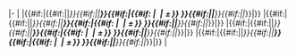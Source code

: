 |-
|{{{1|}}}
|{{#if:{{{2|}}}|{{#if:{{{i|]}}}||''}}{{#if:{{{b|]}}}||'''}}{{{2}}}{{#if:{{{3|}}}|{{#if:{{{l|}}}<!--
  -->|<span style="margin-left:0.3em;">{{su|p=+{{{3}}}|b=−{{{l}}}}}</span><!--
  -->|<span style="margin-left:0.3em;margin-right:0.15em">±</span>{{{3}}}}}<!--
-->}}{{#if:{{{b|]}}}||'''}}{{#if:{{{i|]}}}||''}}|}}{{{c1|}}}
|{{#if:{{{4|}}}|{{#if:{{{i|]}}}||''}}{{#if:{{{b|]}}}||'''}}{{{4|}}}{{#if:{{{5|}}}|{{#if:{{{6|}}}<!--
  -->|<span style="margin-left:0.3em;">{{su|p=+{{{5}}}|b=−{{{6}}}}}</span><!--
  -->|<span style="margin-left:0.3em;margin-right:0.15em">±</span>{{{5}}}}}<!--
-->}}{{#if:{{{b|]}}}||'''}}{{#if:{{{i|]}}}||''}}|}}{{{c2|}}}
|{{#if:{{{7|}}}|{{#if:{{{i|]}}}||''}}{{#if:{{{b|]}}}||'''}}{{{7|}}}{{#if:{{{8|}}}|{{#if:{{{9|}}}<!--
  -->|<span style="margin-left:0.3em;">{{su|p=+{{{8}}}|b=−{{{9}}}}}</span><!--
  -->|<span style="margin-left:0.3em;margin-right:0.15em">±</span>{{{8}}}}}<!--
-->}}{{#if:{{{b|]}}}||'''}}{{#if:{{{i|]}}}||''}}|}}{{{c3|}}}
|{{#if:{{{m|}}}|{{#if:{{{i|]}}}||''}}{{#if:{{{b|]}}}||'''}}{{{m|}}}{{#if:{{{mh|}}}|{{#if:{{{ml|}}}<!--
  -->|<span style="margin-left:0.3em;">{{su|p=+{{{mh}}}|b=−{{{ml}}}}}</span><!--
  -->|<span style="margin-left:0.3em;margin-right:0.15em">±</span>{{{mh}}}}}<!--
-->}}{{#if:{{{b|]}}}||'''}}{{#if:{{{i|]}}}||''}}|}}{{{c4|}}}
|{{{10|}}}<noinclude>
{{documentation}}
<!-- Add categories and interwikis to the /doc subpage, not here! -->
</noinclude>